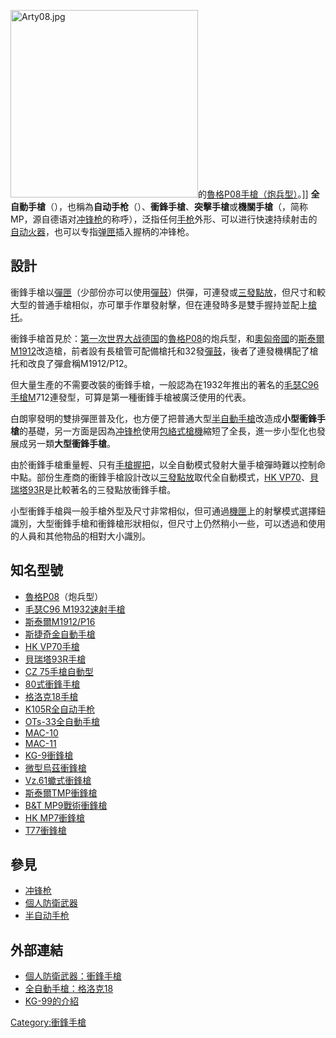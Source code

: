 {{noteTA
|G1=軍事
|G2=長度單位
|G3=Firearms
}}
[[File:Arty08.jpg|300px]]的[[魯格手槍|魯格P08手槍（炮兵型）]]。]]
'''全自動手槍'''（{{lang-en|fully automatic pistol}}），也稱為'''自动手枪'''（{{lang|en|automatic pistol}}）、'''衝鋒手槍'''、'''突擊手槍'''或'''機關手槍'''（{{lang|en|machine pistol}}，简称MP，源自德语对[[冲锋枪|冲锋枪]]的称呼{{lang|de|maschinenpistole}}），泛指任何[[手枪|手枪]]外形、可以进行快速持续射击的[[自动火器|自动火器]]，也可以专指[[弹匣|弹匣]]插入握柄的冲锋枪。

== 設計 ==
衝鋒手槍以[[彈匣|彈匣]]（少部份亦可以使用[[彈鼓|彈鼓]]）供彈，可連發或[[三發點放|三發點放]]，但尺寸和較大型的普通手槍相似，亦可單手作單發射擊，但在連發時多是雙手握持並配上[[槍托|槍托]]。

衝鋒手槍首見於：[[第一次世界大战|第一次世界大战]][[德国|德国]]的[[魯格手槍|魯格P08]]的炮兵型，和[[奧匈帝國|奧匈帝國]]的[[斯泰爾M1912半自動手槍|斯泰爾M1912]]改造槍，前者設有長槍管可配備槍托和32發[[彈鼓|彈鼓]]，後者了連發機構配了槍托和改良了彈倉稱M1912/P12。

但大量生產的不需要改裝的衝鋒手槍，一般認為在1932年推出的著名的[[毛瑟C96手槍|毛瑟C96手槍]]M712連發型，可算是第一種衝鋒手槍被廣泛使用的代表。

白朗寧發明的雙排彈匣普及化，也方便了把普通大型[[半自動手槍|半自動手槍]]改造成'''小型衝鋒手槍'''的基礎，另一方面是因為[[冲锋枪|冲锋枪]]使用[[包絡式槍機|包絡式槍機]]縮短了全長，進一步小型化也發展成另一類'''大型衝鋒手槍'''。

由於衝鋒手槍重量輕、只有[[手槍握把|手槍握把]]，以全自動模式發射大量手槍彈時難以控制命中點。部份生產商的衝鋒手槍設計改以[[三發點放|三發點放]]取代全自動模式，[[HK_VP70手槍|HK VP70]]、[[貝瑞塔93R手槍|貝瑞塔93R]]是比較著名的三發點放衝鋒手槍。

小型衝鋒手槍與一般手槍外型及尺寸非常相似，但可通過[[機匣|機匣]]上的射擊模式選擇鈕識別，大型衝鋒手槍和衝鋒槍形狀相似，但尺寸上仍然稍小一些，可以透過和使用的人員和其他物品的相對大小識別。

==知名型號==
* [[魯格P08|魯格P08]]（炮兵型）
* [[毛瑟C96手槍#型號|毛瑟C96 M1932速射手槍]]
* [[斯泰爾M1912半自動手槍#衍生型|斯泰爾M1912/P16]]
* [[斯捷奇金自動手槍|斯捷奇金自動手槍]]
* [[HK_VP70手槍|HK VP70手槍]]
* [[貝瑞塔93R手槍|貝瑞塔93R手槍]]
* [[CZ_75手槍#衍生型|CZ 75手槍自動型]]
* [[80式衝鋒手槍|80式衝鋒手槍]]
* [[格洛克18手槍|格洛克18手槍]]
* [[龐大威力K100半自動手槍|K105R全自动手枪]]
* [[OTs-33全自動手槍|OTs-33全自動手槍]]
* [[MAC-10衝鋒槍|MAC-10]]
* [[MAC-11衝鋒槍|MAC-11]]
* [[英特拉泰克TEC-9半自動手槍|KG-9衝鋒槍]]
* [[烏茲衝鋒槍#衍生型|微型烏茲衝鋒槍]]
* [[Vz.61蠍式衝鋒槍|Vz.61蠍式衝鋒槍]]
* [[斯泰爾TMP衝鋒槍|斯泰爾TMP衝鋒槍]]
* [[B&T_MP9戰術衝鋒槍|B&T MP9戰術衝鋒槍]]
* [[HK_MP7衝鋒槍|HK MP7衝鋒槍]]
* [[T77衝鋒槍|T77衝鋒槍]]

== 參見 ==
* [[冲锋枪|冲锋枪]]
* [[個人防衛武器|個人防衛武器]]
* [[半自动手枪|半自动手枪]]

== 外部連結 ==
* [https://web.archive.org/web/20070218082047/http://www.personaldefenceweapons.com/similar_weapons/machine_pistols/machine_pistols.htm 個人防衛武器：衝鋒手槍]
* [http://remtek.com/arms/glock/model/9/18/ 全自動手槍：格洛克18]{{Wayback|url=http://remtek.com/arms/glock/model/9/18/ |date=20070228004340 }}
* [https://web.archive.org/web/20100408050755/http://world.guns.ru/handguns/hg136-e.htm KG-99的介紹]

[[Category:衝鋒手槍|Category:衝鋒手槍]]